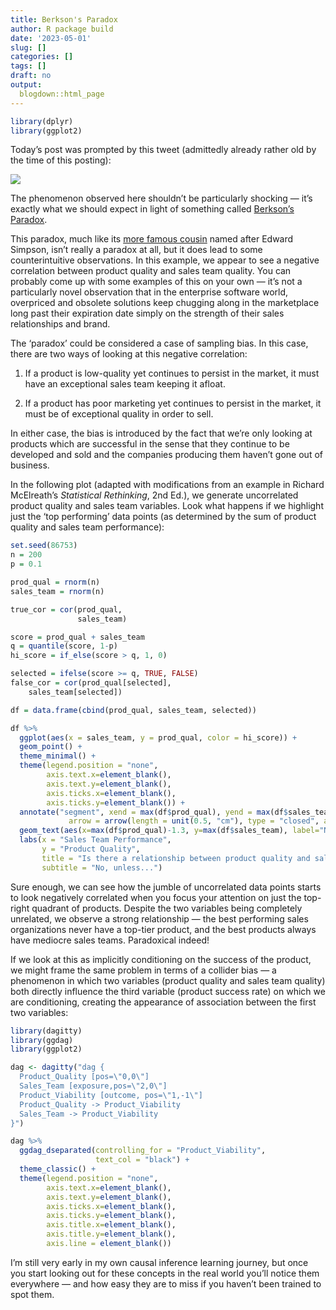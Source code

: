 ```yaml
---
title: Berkson's Paradox
author: R package build
date: '2023-05-01'
slug: []
categories: []
tags: []
draft: no
output:
  blogdown::html_page
---
```


```r
library(dplyr)
library(ggplot2)
```


Today's post was prompted by this tweet (admittedly already rather old by the time of this posting):

![](images/tweet_screenshot.png)

The phenomenon observed here shouldn't be particularly shocking --- it's exactly what we should expect in light of something called [Berkson's Paradox](https://en.wikipedia.org/wiki/Berkson%27s_paradox).

This paradox, much like its [more famous cousin](https://en.wikipedia.org/wiki/Simpson%27s_paradox) named after Edward Simpson, isn't really a paradox at all, but it does lead to some counterintuitive observations. In this example, we appear to see a negative correlation between product quality and sales team quality. You can probably come up with some examples of this on your own --- it's not a particularly novel observation that in the enterprise software world, overpriced and obsolete solutions keep chugging along in the marketplace long past their expiration date simply on the strength of their sales relationships and brand.

The 'paradox' could be considered a case of sampling bias. In this case, there are two ways of looking at this negative correlation:

1.  If a product is low-quality yet continues to persist in the market, it must have an exceptional sales team keeping it afloat.

2.  If a product has poor marketing yet continues to persist in the market, it must be of exceptional quality in order to sell.

In either case, the bias is introduced by the fact that we're only looking at products which are successful in the sense that they continue to be developed and sold and the companies producing them haven't gone out of business.

In the following plot (adapted with modifications from an example in Richard McElreath's *Statistical Rethinking*, 2nd Ed.), we generate uncorrelated product quality and sales team variables. Look what happens if we highlight just the 'top performing' data points (as determined by the sum of product quality and sales team performance):  

```r
set.seed(86753)
n = 200
p = 0.1

prod_qual = rnorm(n)
sales_team = rnorm(n)

true_cor = cor(prod_qual,
               sales_team)

score = prod_qual + sales_team
q = quantile(score, 1-p)
hi_score = if_else(score > q, 1, 0)

selected = ifelse(score >= q, TRUE, FALSE)
false_cor = cor(prod_qual[selected],
    sales_team[selected])

df = data.frame(cbind(prod_qual, sales_team, selected))

df %>%
  ggplot(aes(x = sales_team, y = prod_qual, color = hi_score)) +
  geom_point() +
  theme_minimal() +
  theme(legend.position = "none",
        axis.text.x=element_blank(),
        axis.text.y=element_blank(),
        axis.ticks.x=element_blank(),
        axis.ticks.y=element_blank()) +
  annotate("segment", xend = max(df$prod_qual), yend = max(df$sales_team)-3, x = max(df$prod_qual)-3, y = max(df$sales_team) ,
             arrow = arrow(length = unit(0.5, "cm"), type = "closed", angle = 45), color = 'blue') +
  geom_text(aes(x=max(df$prod_qual)-1.3, y=max(df$sales_team), label="Negative correlation introduced by selection bias"), color='blue', size=4) +
  labs(x = "Sales Team Performance",
       y = "Product Quality",
       title = "Is there a relationship between product quality and sales team performance?",
       subtitle = "No, unless...")
```

Sure enough, we can see how the jumble of uncorrelated data points starts to look negatively correlated when you focus your attention on just the top-right quadrant of products. Despite the two variables being completely unrelated, we observe a strong relationship --- the best performing sales organizations never have a top-tier product, and the best products always have mediocre sales teams. Paradoxical indeed! 

If we look at this as implicitly conditioning on the success of the product, we might frame the same problem in terms of a collider bias --- a phenomenon in which two variables (product quality and sales team quality) both directly influence the third variable (product success rate) on which we are conditioning, creating the appearance of association between the first two variables:

```r
library(dagitty)
library(ggdag)
library(ggplot2)

dag <- dagitty("dag {
  Product_Quality [pos=\"0,0\"]
  Sales_Team [exposure,pos=\"2,0\"]
  Product_Viability [outcome, pos=\"1,-1\"]
  Product_Quality -> Product_Viability
  Sales_Team -> Product_Viability
}")

dag %>%
  ggdag_dseparated(controlling_for = "Product_Viability",
                   text_col = "black") +
  theme_classic() +
  theme(legend.position = "none",
        axis.text.x=element_blank(),
        axis.text.y=element_blank(),
        axis.ticks.x=element_blank(),
        axis.ticks.y=element_blank(),
        axis.title.x=element_blank(),
        axis.title.y=element_blank(),
        axis.line = element_blank())
```

I'm still very early in my own causal inference learning journey, but once you start looking out for these concepts in the real world you'll notice them everywhere --- and how easy they are to miss if you haven't been trained to spot them.